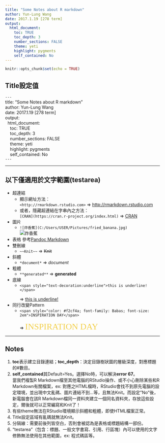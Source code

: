 ```yaml
---
title: "Some Notes about R markdown"
author: Yun-Lung Wang
date: 2017.1.19 [278 term]
output: 
  html_document:
    toc: TRUE
    toc_depth: 3
    number_sections: FALSE
    theme: yeti
    highlight: pygments
    self_contained: No
---
```


```r
knitr::opts_chunk$set(echo = TRUE)
```
## Title設定值
| `---`
| title: "Some Notes about R markdown"
| author: Yun-Lung Wang
| date: 2017.1.19 [278 term]
| output: 
|   html_document:
|     toc: TRUE
|     toc_depth: 3
|     number_sections: FALSE
|     theme: yeti
|     highlight: pygments
|     self_contained: No
| `---`

---

## 以下僅適用於文字範圍(testarea)

- 超連結   
    - 顯示網址方法：   
`<http://rmarkdown.rstudio.com>` => <http://rmarkdown.rstudio.com>    
    - 或者，隱藏超連結在字串內之方法：   
`[CRAN](https://cran.r-project.org/index.html)` => [CRAN](https://cran.r-project.org/index.html)
- 圖片
    - `![炸香蕉](C:/Users/USER/Pictures/fried_banana.jpg)`    
![炸香蕉](C:/Users/USER/Pictures/fried_banana.jpg)
- 表格 參考[Pandoc Markdown](http://rmarkdown.rstudio.com/authoring_pandoc_markdown.html#pandoc_markdown)
- 雙刪線
    - `~~Knit~~` => ~~Knit~~
- 斜體
    - `*document*` => *document*
- 粗體
    - `**generated**` => **generated**
- 底線
    - `<span style="text-decoration:underline">this is underline!</span>`</p>=> <span style="text-decoration:underline">this is underline!</span>
- 同行改變Pattern
    - `<span style="color: #f2cf4a; font-family: Babas; font-size: 2em">INSPIRATION DAY</span>`</p>=> <span style="color: #f2cf4a; font-family: Babas; font-size: 2em">INSPIRATION DAY</span>


---

## Notes
1. **toc**表示建立目錄連結；**toc_depth**：決定目錄樹狀圖的層級深度，對應標題的#數目。
2. **self_contained**其Default=Yes。選擇*No*時，可以解決**error 67**。<br />當我們複製R Markdown檔至其他電腦的RStudio操作、或不小心刪除某些和R Markdown有關檔案，ex: 對應之HTML檔時，RStudio會找不到原先電腦的設定環境，並出現中文亂碼、圖片連結不到...等，且無法Knit。而設定"No"後，新電腦會在該R Markdown檔同一資料夾建立一個同名資料夾，存放這些設定，爾後就可以正常編寫和Knit了！
3. 有些theme無法在RStudio環境顯示斜體和粗體，即使HTML檔案正常。
4. Title設定區域有亂碼就無法Knit。
5. 分隔線：需要前後列皆空白，否則會被認為是表格或標題結構一部份。
6. "testarea"（包含：標題、一般文字書寫、引用、行區塊）內可以使用的文字修飾無法使用在其他範圍，ex: 程式碼區等。